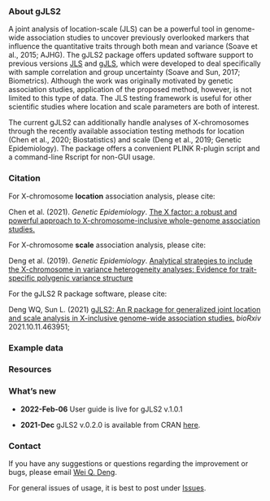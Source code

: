 ### About gJLS2

A joint analysis of location-scale (JLS) can be a powerful tool in genome-wide association studies to uncover previously overlooked markers that influence the quantitative traits through both mean and variance (Soave et al., 2015; AJHG). The gJLS2 package offers updated software support to previous versions [JLS](https://github.com/dsoave/JLS) and [gJLS](https://github.com/dsoave/gJLS), which were developed to deal specifically with sample correlation and group uncertainty (Soave and Sun, 2017; Biometrics). Although the work was originally motivated by genetic association studies, application of the proposed method, however, is not limited to this type of data. The JLS testing framework is useful for other scientific studies where location and scale parameters are both of interest.

The current gJLS2 can additionally handle analyses of X-chromosomes through the recently available association testing methods for location (Chen et al., 2020; Biostatistics) and scale (Deng et al., 2019; Genetic Epidemiology). The package offers a convenient PLINK R-plugin script and a command-line Rscript for non-GUI usage.


### Citation

For X-chromosome **location** association analysis, please cite:

Chen et al. (2021).  *Genetic Epidemiology*. [The X factor: a robust and powerful approach to X-chromosome-inclusive whole-genome association studies.](https://pubmed.ncbi.nlm.nih.gov/34224641/)

For X-chromosome **scale** association analysis, please cite:

Deng et al. (2019). *Genetic Epidemiology*. [Analytical strategies to include the X-chromosome in variance heterogeneity analyses: Evidence for trait-specific polygenic variance structure](https://pubmed.ncbi.nlm.nih.gov/31332826/) 

For the gJLS2 R package software, please cite:

Deng WQ, Sun L. (2021) [gJLS2: An R package for generalized joint location and scale analysis in X-inclusive genome-wide association studies.](https://www.biorxiv.org/content/10.1101/2021.10.11.463951v2) *bioRxiv* 2021.10.11.463951; 


### Example data



### Resources



### What's new

+ **2022-Feb-06** User guide is live for gJLS2 v.1.0.1

+ **2021-Dec** gJLS2 v.0.2.0 is available from CRAN [here](https://cran.r-project.org/web/packages/gJLS2/index.html).



### Contact 
If you have any suggestions or questions regarding the improvement or bugs, please email [Wei Q. Deng](dengwq@mcmaster.ca).

For general issues of usage, it is best to post under [Issues](https://github.com/WeiAkaneDeng/gJLS2/issues).


